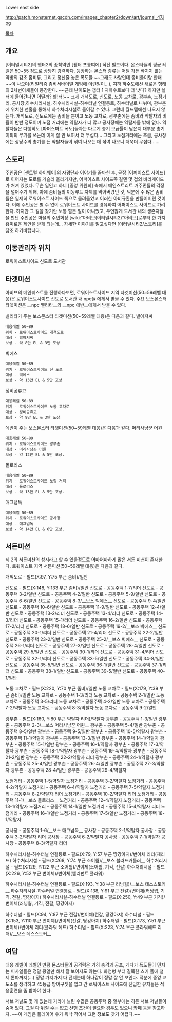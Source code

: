 Lower east side

http://patch.monsternet.gscdn.com/images_chapter2/down/art/journal_47.jpg

[[목차]]
== 개요 ==
[이터널시티2]의 챕터2의 종착역인 [쉘터 프롱띠에] 직전 필드이다. 몬스터들의 평균 레벨은 50~55 정도로 상당히 강력하다. 등장하는 몬스터 종류는 어딜 가든 빠지지 않는 약방의 감초 좀비류, 그리고 정신줄 놓은 폭도들 ~~그래도 사람인데 좀비들이랑 한패~~이 나오며(리얼리즘 좀비서바이벌 게임에 이런일이...), 지하 하수도에선 새로운 형태의 2차변이체들이 등장한다. ~~근데 난이도는 챕터 1 지하수로보다 더 낮다? 하지만 쉘터에 들어간다면 어떨까? 쉘!터!~~
크게 개척도로, 신도로, 노동 교차로, 광부촌, 노점거리, 공사장,하수처리시설, 하수처리시설-하수터널 연결통로, 하수터널로 나뉘며, 광부촌에 위치한 맨홀을 통해서 하수처리시설로 들어갈 수 있다. 그런데 월드맵에선 나오지 않는다. 
개척도로, 신도로에는 좀비들 뿐이고 노동 교차로, 광부촌에는 좀비와 약탈자의 비율이 반반 정도이며 노점 거리에는 약탈자가 더 많고 공사장에는 약탈자들 밖에 없다. 약탈자들은 다행히도 [파머스마트 폭도]들과는 다르게 총기 보급률이 낮은지 대부분 총기 이외의 무기를 쓰는데 이게 잘 안 보여서 더 무섭다... 그리고 노점거리에는 조금, 공사장에는 상당수의 총기를 든 약탈자들이 섞여 나오는 데 섞여 나오니 더욱더 무섭다......

== 스토리 ==
주인공은 [센트럴 하이웨이]의 자경단과 이야기를 끝마친 후, 곧장 [어퍼이스트 사이드]로 이어지는 도로를 거슬러 올라가지만, 어퍼이스트 사이드쪽 길엔 몇 겹의 바리케이드가 쳐져 있었다. 무슨 일인고 하니 [중앙 위원회] 측에서 메인스트리트 거주민들의 걱정을 덜어주기 위해, 아예 좀비들의 이동루트 자체를 막아버렸던 것, 덕분에 수 많은 좀비들은 일제히 로워이스트 사이드 쪽으로 몰려들었고 이러한 아비규환을 만들어버린 것이다.
이에 주인공은 별 수 없이 로워이스트 사이드를 경유하여 어퍼이스트 사이드로 가려 한다. 하지만 그 길을 찾기란 보통 힘든 일이 아니었고, 우연찮게 도서관 내의 생존자들을 만난 주인공은 마을의 주민회장 [wiki:"아비브(이터널시티2)"아비브]로부터 한 가지 흥미로운 제안을 받게 되는데... 자세한 이야기를 읽고싶다면 [이터널시티2/스토리]를 참조 하기바랍니다.

== 이동관리자 위치 ==
로워이스트사이드 신도로 도서관
== 타겟미션 ==
아비브의 메인퀘스트를 진행하다보면, 로워이스트사이드 지역 타겟미션(50~59레벨 대응)은 로워이스트사이드 신도로 도서관 내 npc들 에게서 받을 수 있다. 주요 보스몬스터 타겟미션은 __npc 벨리타__와 __npc 에반__에게서 받을 수 있다.

벨리타가 주는 보스몬스터 타겟미션(50~59레벨 대응)은 다음과 같다.
빌아저씨
 대응레벨 50~89
 위치 - 로워이스트사이드 개척도로
 대상 - 빌아저씨
 보상 - 약 8만 EL & 3만 포상
빅에스
 대응레벨 50~89 
 위치 - 로워이스트사이드 신 도로
 대상 - 빅에스
 보상 - 약 13만 EL & 5만 포상
정비공휴고
 대응레벨 50~89
 위치 - 로워이스트사이드 노동 교차로
 대상 - 정비공휴고
 보상 - 약 9만 EL & 3만 포상

에반이 주는 보스몬스터 타겟미션(50~59레벨 대응)은 다음과 같다.
머리사냥꾼 어윈
 대응레벨 50~89
 위치 - 로워이스트사이드 광부촌
 대상 - 머리사냥꾼 어윈
 보상 - 약 12만 EL & 5만 포상.
돌로리스
 대응레벨 50~89
 위치 - 로워이스트사이드 노점 거리
 대상 - 돌로리스
 보상 - 약 13만 EL & 5만 포상.
매그넘독
 대응레벨 50~89
 위치 - 로워이스트사이드 공사장
 대상 - 매그넘독
 보상 - 약 14만 EL & 6만 포상.

== 서든미션 ==
제 2의 서든미션의 성지라고 할 수 있을정도로 어마어마하게 많은 서든 미션이 존재한다. 로워이스트 지역 서든미션(50~59레벨 대응)은 다음과 같다.

개척도로 - 필드(X:97, Y:75 부근 좀비)/일반

신도로 - 필드(X:148, Y:133 부근 좀비)/일반
신도로 - 공동주택 1-7/리더
신도로 - 공동주택 3-2/일반
신도로 - 공동주택 4-2/일반
신도로 - 공동주택 5-9/일반
신도로 - 공동주택 6-6/알반
신도로 - 공동주택 8-3/__보스 빅에스__
신도로 - 공동주택 9-4/일반
신도로 - 공동주택 10-6/일반
신도로 - 공동주택 11-9/일반
신도로 - 공동주택 12-4/일반
신도로 - 공동주택 13-2/리더
신도로 - 공동주택 13-4/리더
신도로 - 공동주택 14-3/리더
신도로 - 공동주택 15-1/리더
신도로 - 공동주택 16-2/일반
신도로 - 공동주택 17-2/리더
신도로 - 공동주택 18-6/일반
신도로 - 공동주택 19-2/__보스 빅에스__
신도로 - 공동주택 20-1/리더
신도로 - 공동주택 21-4/리더
신도로 - 공동주택 22-2/일반
신도로 - 공동주택 23-2/일반
신도로 - 공동주택 25-2/__보스 빅에스__
신도로 - 공동주택 26-1/리더
신도로 - 공동주택 27-3/일반
신도로 - 공동주택 28-4/일반
신도로 - 공동주택 29-5/일반
신도로 - 공동주택 30-1/리더
신도로 - 공동주택 31-4/리더
신도로 - 공동주택 32-1/리더
신도로 - 공동주택 33-5/일반
신도로 - 공동주택 34-8/일반
신도로 - 공동주택 35-5/일반
신도로 - 공동주택 36-1/일반
신도로 - 공동주택 37-1/리더
신도로 - 공동주택 38-1/일반
신도로 - 공동주택 39-5/일반
신도로 - 공동주택 40-1/일반

노동 교차로 - 필드(X:220, Y:70 부근 좀비)/일반
노동 교차로 - 필드(X:179, Y:39 부근 좀비)/일반
노동 교차로 - 공동주택 1-3/리더
노동 교차로 - 공동주택 2-1/일반
노동 교차로 - 공동주택 3-5/리더
노동 교차로 - 공동주택 4-2/일반
노동 교차로 - 공동주택 7-2/약탈자
노동 교차로 - 공동주택 8-3/약탈자
노동 교차로 - 공동주택 9-2/알반

광부촌 - 필드(X:160, Y:80 부근 약탈자 리더)/약탈자
광부촌 - 공동주택 1-3/일반
광부촌 - 공동주택 2-3/__보스 머리사냥꾼 어윈__
광부촌 - 공동주택 5-4/일반
광부촌 - 공동주택 8-5/일반
광부촌 - 공동주택 9-5/일반
광부촌 - 공동주택 10-5/약탈자
광부촌 - 공동주택 11-1/약탈자
광부촌 - 공동주택 13-3/일반
광부촌 - 공동주택 14-1/약탈자
광부촌 - 공동주택 15-1/일반
광부촌 - 공동주택 16-1/약탈자
광부촌 - 공동주택 17-3/약탈자
광부촌 - 공동주택 18-1/약탈자
광부촌 - 공동주택 19-4/약탈자
광부촌 - 공동주택 21-2/일반
광부촌 - 공동주택 22-2/약탈자 리더
광부촌 - 공동주택 24-1/약탈자
광부촌 - 공동주택 25-4/일반
광부촌 - 공동주택 26-4/일반
광부촌 - 공동주택 27-3/약탈자
광부촌 - 공동주택 28-4/일반
광부촌 - 공동주택 29-4/약탈자

노점거리 - 공동주택 1-5/약탈자
노점거리 - 공동주택 3-2/약탈자
노점거리 - 공동주택 4-2/약탈자
노점거리 - 공동주택 6-4/약탈자
노점거리 - 공동주택 7-5/약탈자
노점거리 - 공동주택 8-2/약탈자 리더
노점거리 - 공동주택 10-2/약탈자 리더
노점거리 - 공동주택 11-1/__보스 돌로리스__
노점거리 - 공동주택 12-4/약탈자
노점거리 - 공동주택 13-1/약탈자
노점거리 - 공동주택 14-1/일반
노점거리 - 공동주택 15-4/약탈자 리더
노점거리 - 공동주택 16-1/일반
노점거리 - 공동주택 17-5/일반
노점거리 - 공동주택 18-1/약탈자

공사장 - 공동주택 1-6/__보스 매그넘독__
공사장 - 공동주택 2-1/약탈자
공사장 - 공동주택 3-2/약탈자 리더
공사장 - 공동주택 6-2/약탈자
공사장 - 공동주택 7-1/약탈자
공사장 - 공동주택 8-3/역탈자 리더

하수처리시설-하수터널 연결통로 - 필드(X:79, Y:57 부근 땅강아지)/변이체 리더(제리드)
하수처리시설 - 필드(X:268, Y:74 부근 소어웜)/__보스 블러드커틀러__
하수처리시설 - 필드(X:129, Y:122 부근 소어웜)/변이체(소어웜, 기긱, 전갈)
하수처리시설 - 필드(X:226, Y:52 부근 변이체)/변이체(엘리펀트 플라워)

하수처리시설-하수터널 연결통로 - 필드(X:193, Y:38 부근 러닝웜)/__보스 데스스토커__
하수처리시설-하수터널 연결통로 - 필드(X:138, Y:91 부근 전갈)/변이체(러닝웜, 기긱, 전갈, 땅강아지)
하수처리시설-하수터널 연결통로 - 필드(X:250, Y:49 부근 기긱)/변이체(러닝웜, 기긱, 전갈, 땅강아지)

하수터널 - 필드(X:94, Y:87 부근 전갈)/변이체(전갈, 땅강아지)
하수터널 - 필드(X:153, Y:110 부근 변이체)/변이체(전갈, 땅강아지)
하수터널 - 필드(X:173, Y:51 부근 변이체)/변이체 리더(플라워 헤드)
하수터널 - 필드(X:223, Y:74 부근 플라워헤드 리더)/__보스 데스스토커__
== 여담 ==
대응 레벨이 레벨인 만큼 몬스터들의 공격력은 가히 충격과 공포, 게다가 폭도들이 던지는 미사일들은 정말 콩알만 해서 잘 보이지도 않는다. 화염병 부터 길쭉한 스키 폴에 철제 톤파까지(...) 정말 가지가지 다 던지는데 하나같이 정말 잘 안 보인다. 덕분에 중앙 교도소를 생각하고 45등급 방어구셋을 입고 간 로워이스트 사이드에 진입한 유저들은 적응훈련을 좀 받아야 한다.

서브 저널도 몇 개 있는데 거리에 널린 수많은 공동주택 중 일부에는 히든 서브 저널들이 숨어 있다. 그걸 다 뒤질 수는 없고 선행 조건이 필요한 경우도 있으니 카페 등을 참고하자. ~~이 게임은 플레이어 수가 워낙 적어서 그런 정보도 찾기 어렵다.~~

